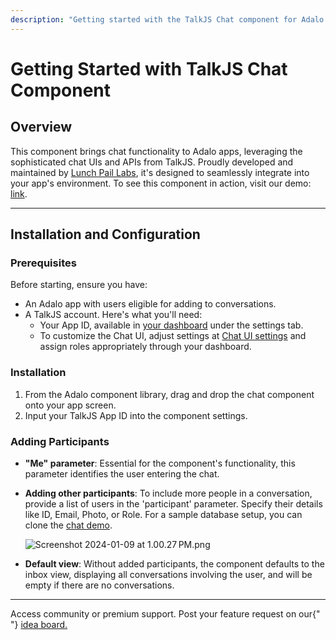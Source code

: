 ```yaml
---
description: "Getting started with the TalkJS Chat component for Adalo."
---
```


# Getting Started with TalkJS Chat Component

## Overview

This component brings chat functionality to Adalo apps, leveraging the sophisticated chat UIs and APIs from TalkJS. Proudly developed and maintained by [Lunch Pail Labs](https://lunchpaillabs.com/), it's designed to seamlessly integrate into your app's environment. To see this component in action, visit our demo: [link](https://lunchpaillabs.adalo.com/chat-demo-2).

---

## Installation and Configuration

### Prerequisites

Before starting, ensure you have:

- An Adalo app with users eligible for adding to conversations.
- A TalkJS account. Here's what you'll need:
  - Your App ID, available in [your dashboard](https://talkjs.com/dashboard/) under the settings tab.
  - To customize the Chat UI, adjust settings at [Chat UI settings](https://talkjs.com/dashboard/roles/settings/default/chat-ui) and assign roles appropriately through your dashboard.

### Installation

1. From the Adalo component library, drag and drop the chat component onto your app screen.
2. Input your TalkJS App ID into the component settings.

### Adding Participants

- **"Me" parameter**: Essential for the component's functionality, this parameter identifies the user entering the chat.
- **Adding other participants**: To include more people in a conversation, provide a list of users in the 'participant' parameter. Specify their details like ID, Email, Photo, or Role. For a sample database setup, you can clone the [chat demo](https://lunchpaillabs.adalo.com/chat-demo-2).

  ![Screenshot 2024-01-09 at 1.00.27 PM.png](https://prod-files-secure.s3.us-west-2.amazonaws.com/480f0932-72ea-496f-a70d-3632da8d6e99/7433c4a9-cc52-4dfb-b93a-1efa5d9a3719/Screenshot_2024-01-09_at_1.00.27_PM.png)

- **Default view**: Without added participants, the component defaults to the inbox view, displaying all conversations involving the user, and will be empty if there are no conversations.

---

<CardGroup cols={2}>
  <Card title="Need Help?" icon="envelope" href="/support/plans">
    Access community or premium support.
  </Card>
  <Card
    title="Have a feature request?"
    icon="lightbulb"
    href="https://lunchpaillabs.canny.io/feature-requests?selectedCategory=chat-component-for-adalo"
  >
    Post your feature request on our{" "}
    <a href="https://lunchpaillabs.canny.io/feature-requests?selectedCategory=chat-component-for-adalo">
      idea board.
    </a>
  </Card>
</CardGroup>
